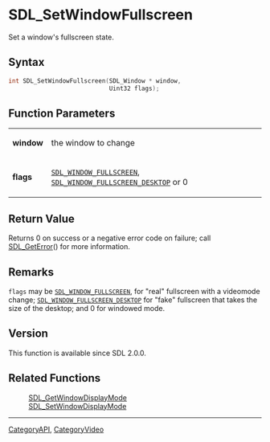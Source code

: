 = SDL_SetWindowFullscreen =

Set a window's fullscreen state.

== Syntax ==

<syntaxhighlight lang='c'>
int SDL_SetWindowFullscreen(SDL_Window * window,
                            Uint32 flags);
</syntaxhighlight>

== Function Parameters ==

{|
|'''window'''
|the window to change
|-
|'''flags'''
|<code>[[SDL_WINDOW_FULLSCREEN]]</code>, <code>[[SDL_WINDOW_FULLSCREEN_DESKTOP]]</code> or 0
|}

== Return Value ==

Returns 0 on success or a negative error code on failure; call
[[SDL_GetError]]() for more information.

== Remarks ==

<code>flags</code> may be <code>[[SDL_WINDOW_FULLSCREEN]]</code>, for
"real" fullscreen with a videomode change;
<code>[[SDL_WINDOW_FULLSCREEN_DESKTOP]]</code> for "fake" fullscreen that
takes the size of the desktop; and 0 for windowed mode.

== Version ==

This function is available since SDL 2.0.0.

== Related Functions ==

:[[SDL_GetWindowDisplayMode]]
:[[SDL_SetWindowDisplayMode]]

----
[[CategoryAPI]], [[CategoryVideo]]


